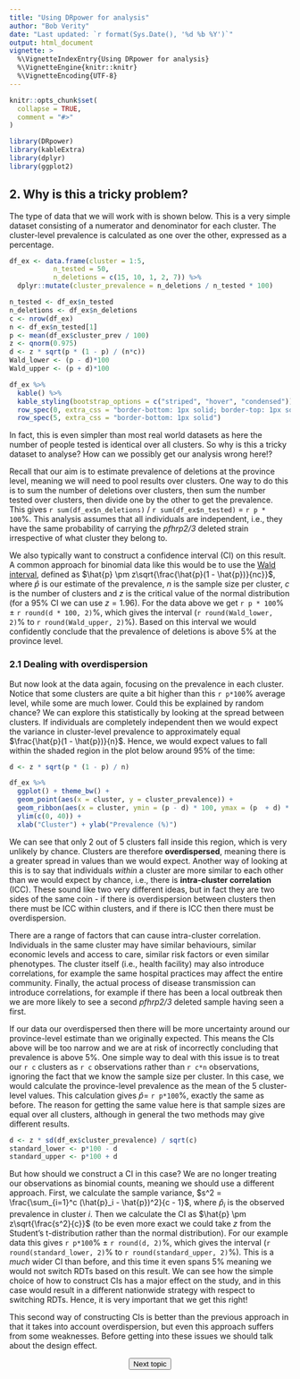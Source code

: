 ---
title: "Using DRpower for analysis"
author: "Bob Verity"
date: "Last updated: `r format(Sys.Date(), '%d %b %Y')`"
output: html_document
vignette: >
  %\VignetteIndexEntry{Using DRpower for analysis}
  %\VignetteEngine{knitr::knitr}
  %\VignetteEncoding{UTF-8}
---

```{r, include = FALSE}
knitr::opts_chunk$set(
  collapse = TRUE,
  comment = "#>"
)
```
```{r, echo=FALSE, message=FALSE, warning=FALSE}
library(DRpower)
library(kableExtra)
library(dplyr)
library(ggplot2)
```


## 2. Why is this a tricky problem?

The type of data that we will work with is shown below. This is a very simple dataset consisting of a numerator and denominator for each cluster. The cluster-level prevalence is calculated as one over the other, expressed as a percentage.

```{r, echo=FALSE}
df_ex <- data.frame(cluster = 1:5,
           n_tested = 50,
           n_deletions = c(15, 10, 1, 2, 7)) %>%
  dplyr::mutate(cluster_prevalence = n_deletions / n_tested * 100)

n_tested <- df_ex$n_tested
n_deletions <- df_ex$n_deletions
c <- nrow(df_ex)
n <- df_ex$n_tested[1]
p <- mean(df_ex$cluster_prev / 100)
z <- qnorm(0.975)
d <- z * sqrt(p * (1 - p) / (n*c))
Wald_lower <- (p - d)*100
Wald_upper <- (p + d)*100

df_ex %>%
  kable() %>%
  kable_styling(bootstrap_options = c("striped", "hover", "condensed")) %>%
  row_spec(0, extra_css = "border-bottom: 1px solid; border-top: 1px solid") %>%
  row_spec(5, extra_css = "border-bottom: 1px solid")
```

In fact, this is even simpler than most real world datasets as here the number of people tested is identical over all clusters. So why is this a tricky dataset to analyse? How can we possibly get our analysis wrong here!?

Recall that our aim is to estimate prevalence of deletions at the province level, meaning we will need to pool results over clusters. One way to do this is to sum the number of deletions over clusters, then sum the number tested over clusters, then divide one by the other to get the prevalence. This gives `r sum(df_ex$n_deletions)` / `r sum(df_ex$n_tested)` = `r p * 100`%. This analysis assumes that all individuals are independent, i.e., they have the same probability of carrying the *pfhrp2/3* deleted strain irrespective of what cluster they belong to.

We also typically want to construct a confidence interval (CI) on this result. A common approach for binomial data like this would be to use the [Wald interval](https://en.wikipedia.org/wiki/Binomial_proportion_confidence_interval#Normal_approximation_interval_or_Wald_interval), defined as $\hat{p} \pm z\sqrt{\frac{\hat{p}(1 - \hat{p})}{nc}}$, where $\hat{p}$ is our estimate of the prevalence, $n$ is the sample size per cluster, $c$ is the number of clusters and $z$ is the critical value of the normal distribution (for a 95% CI we can use $z = 1.96$). For the data above we get `r p * 100`% $\pm$ `r round(d * 100, 2)`%, which gives the interval (`r round(Wald_lower, 2)`% to `r round(Wald_upper, 2)`%). Based on this interval we would confidently conclude that the prevalence of deletions is above 5% at the province level.

### 2.1 Dealing with overdispersion

But now look at the data again, focusing on the prevalence in each cluster. Notice that some clusters are quite a bit higher than this `r p*100`% average level, while some are much lower. Could this be explained by random chance? We can explore this statistically by looking at the spread between clusters. If individuals are completely independent then we would expect the variance in cluster-level prevalence to approximately equal $\frac{\hat{p}(1 - \hat{p})}{n}$. Hence, we would expect values to fall within the shaded region in the plot below around 95% of the time:

```{r, echo=FALSE, fig.width=5, fig.height=4}
d <- z * sqrt(p * (1 - p) / n)

df_ex %>%
  ggplot() + theme_bw() +
  geom_point(aes(x = cluster, y = cluster_prevalence)) +
  geom_ribbon(aes(x = cluster, ymin = (p - d) * 100, ymax = (p  + d) * 100), fill = "red", alpha = 0.3) +
  ylim(c(0, 40)) +
  xlab("Cluster") + ylab("Prevalence (%)")
```

We can see that only 2 out of 5 clusters fall inside this region, which is very unlikely by chance. Clusters are therefore **overdispersed**, meaning there is a greater spread in values than we would expect. Another way of looking at this is to say that individuals *within* a cluster are more similar to each other than we would expect by chance, i.e., there is **intra-cluster correlation** (ICC). These sound like two very different ideas, but in fact they are two sides of the same coin - if there is overdispersion between clusters then there must be ICC within clusters, and if there is ICC then there must be overdispersion.

There are a range of factors that can cause intra-cluster correlation. Individuals in the same cluster may have similar behaviours, similar economic levels and access to care, similar risk factors or even similar phenotypes. The cluster itself (i.e., health facility) may also introduce correlations, for example the same hospital practices may affect the entire community. Finally, the actual process of disease transmission can introduce correlations, for example if there has been a local outbreak then we are more likely to see a second *pfhrp2/3* deleted sample having seen a first.

If our data our overdispersed then there will be more uncertainty around our province-level estimate than we originally expected. This means the CIs above will be too narrow and we are at risk of incorrectly concluding that prevalence is above 5%. One simple way to deal with this issue is to treat our `r c` clusters as `r c` observations rather than `r c*n` observations, ignoring the fact that we know the sample size per cluster. In this case, we would calculate the province-level prevalence as the mean of the 5 cluster-level values. This calculation gives $\hat{p} =$ `r p*100`%, exactly the same as before. The reason for getting the same value here is that sample sizes are equal over all clusters, although in general the two methods may give different results.

```{r, echo=FALSE}
d <- z * sd(df_ex$cluster_prevalence) / sqrt(c)
standard_lower <- p*100 - d
standard_upper <- p*100 + d
```

But how should we construct a CI in this case? We are no longer treating our observations as binomial counts, meaning we should use a different approach. First, we calculate the sample variance, $s^2 = \frac{\sum_{i=1}^c (\hat{p}_i - \hat{p})^2}{c - 1}$, where $\hat{p}_i$ is the observed prevalence in cluster $i$. Then we calculate the CI as $\hat{p} \pm z\sqrt{\frac{s^2}{c}}$ (to be even more exact we could take $z$ from the Student's t-distribution rather than the normal distribution). For our example data this gives `r p*100`% $\pm$ `r round(d, 2)`%, which gives the interval (`r round(standard_lower, 2)`% to `r round(standard_upper, 2)`%). This is a *much* wider CI than before, and this time it even spans 5% meaning we would not switch RDTs based on this result. We can see how the simple choice of how to construct CIs has a major effect on the study, and in this case would result in a different nationwide strategy with respect to switching RDTs. Hence, it is very important that we get this right!

This second way of constructing CIs is better than the previous approach in that it takes into account overdispersion, but even this approach suffers from some weaknesses. Before getting into these issues we should talk about the design effect. 

<p align="center">
<button class="btn btn-primary" onclick="window.location.href='https://w3docs.com';"> Next topic </button>
</p>
